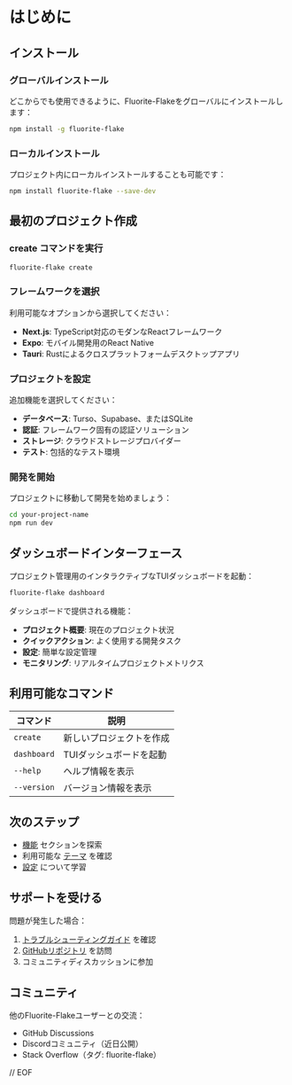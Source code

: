 
# はじめに

## インストール

### グローバルインストール

どこからでも使用できるように、Fluorite-Flakeをグローバルにインストールします：

```bash
npm install -g fluorite-flake
```

### ローカルインストール

プロジェクト内にローカルインストールすることも可能です：

```bash
npm install fluorite-flake --save-dev
```

## 最初のプロジェクト作成

<Steps>

### create コマンドを実行

```bash
fluorite-flake create
```

### フレームワークを選択

利用可能なオプションから選択してください：
- **Next.js**: TypeScript対応のモダンなReactフレームワーク
- **Expo**: モバイル開発用のReact Native
- **Tauri**: Rustによるクロスプラットフォームデスクトップアプリ

### プロジェクトを設定

追加機能を選択してください：
- **データベース**: Turso、Supabase、またはSQLite
- **認証**: フレームワーク固有の認証ソリューション
- **ストレージ**: クラウドストレージプロバイダー
- **テスト**: 包括的なテスト環境

### 開発を開始

プロジェクトに移動して開発を始めましょう：

```bash
cd your-project-name
npm run dev
```

</Steps>

## ダッシュボードインターフェース

プロジェクト管理用のインタラクティブなTUIダッシュボードを起動：

```bash
fluorite-flake dashboard
```

ダッシュボードで提供される機能：
- **プロジェクト概要**: 現在のプロジェクト状況
- **クイックアクション**: よく使用する開発タスク
- **設定**: 簡単な設定管理
- **モニタリング**: リアルタイムプロジェクトメトリクス

## 利用可能なコマンド

| コマンド | 説明 |
|---------|------|
| `create` | 新しいプロジェクトを作成 |
| `dashboard` | TUIダッシュボードを起動 |
| `--help` | ヘルプ情報を表示 |
| `--version` | バージョン情報を表示 |

## 次のステップ

- [機能](/docs/features) セクションを探索
- 利用可能な [テーマ](/docs/themes) を確認
- [設定](/docs/advanced/configuration) について学習

## サポートを受ける

問題が発生した場合：

1. [トラブルシューティングガイド](/docs/troubleshooting) を確認
2. [GitHubリポジトリ](https://github.com/kotsutsumi/fluorite-flake) を訪問
3. コミュニティディスカッションに参加

## コミュニティ

他のFluorite-Flakeユーザーとの交流：
- GitHub Discussions
- Discordコミュニティ（近日公開）
- Stack Overflow（タグ: fluorite-flake）

// EOF